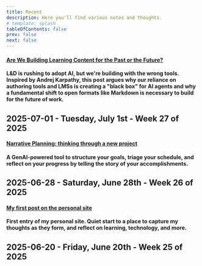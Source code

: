 ```yaml
---
title: Recent
description: Here you'll find various notes and thoughts.
# template: splash
tableOfContents: false
prev: false
next: false
---
```

#### [Are We Building Learning Content for the Past or the Future?](/notebook/are-we-building-learning-content-for-the-past-or-the-future)

**L&D is rushing to adopt AI, but we're building with the wrong tools. Inspired by Andrej Karpathy, this post argues why our reliance on authoring tools and LMSs is creating a "black box" for AI agents and why a fundamental shift to open formats like Markdown is necessary to build for the future of work.**

2025-07-01 - Tuesday, July 1st - Week 27 of 2025
---
#### [Narrative Planning: thinking through a new project](/notebook/thinking-through-a-new-project-ai-storyteller-for-multilevel-planning)

**A GenAI-powered tool to structure your goals, triage your schedule, and reflect on your progress by telling the story of your accomplishments.**

2025-06-28 - Saturday, June 28th - Week 26 of 2025
---
#### [My first post on the personal site](/notebook/my-first-post-on-the-personal-site)

**First entry of my personal site. Quiet start to a place to capture my thoughts as they form, and reflect on learning, technology, and more.**

2025-06-20 - Friday, June 20th - Week 25 of 2025
---

